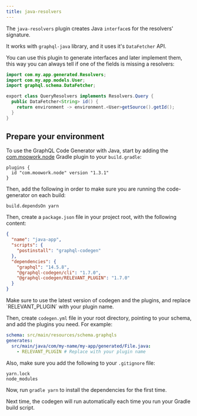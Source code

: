 ```yaml
---
title: java-resolvers
---
```



<PluginHeader />

The `java-resolvers` plugin creates Java `interface`s for the resolvers' signature.

It works with `graphql-java` library, and it uses it's `DataFetcher` API.

You can use this plugin to generate interfaces and later implement them, this way you can always tell if one of the fields is missing a resolvers:

```java
import com.my.app.generated.Resolvers;
import com.my.app.models.User;
import graphql.schema.DataFetcher;

export class QueryResolvers implements Resolvers.Query {
  public DataFetcher<String> id() {
    return environment -> environment.<User>getSource().getId();
  }
}
```

## Prepare your environment

To use the GraphQL Code Generator with Java, start by adding the [com.moowork.node](https://plugins.gradle.org/plugin/com.moowork.node) Gradle plugin to your `build.gradle`:

```
plugins {
  id "com.moowork.node" version "1.3.1"
}
```

Then, add the following in order to make sure you are running the code-generator on each build:

```
build.dependsOn yarn
```

Then, create a `package.json` file in your project root, with the following content:

```json
{
  "name": "java-app",
  "scripts": {
    "postinstall": "graphql-codegen"
  },
  "dependencies": {
    "graphql": "14.5.8",
    "@graphql-codegen/cli": "1.7.0",
    "@graphql-codegen/RELEVANT_PLUGIN": "1.7.0"
  }
}
```

<Callout>
  Make sure to use the latest version of codegen and the plugins, and replace `RELEVANT_PLUGIN` with your plugin name.
</Callout>

Then, create `codegen.yml` file in your root directory, pointing to your schema, and add the plugins you need. For example:

```yaml
schema: src/main/resources/schema.graphqls
generates:
  src/main/java/com/my-name/my-app/generated/File.java:
    - RELEVANT_PLUGIN # Replace with your plugin name
```

Also, make sure you add the following to your `.gitignore` file:

```text
yarn.lock
node_modules
```

Now, run `gradle yarn` to install the dependencies for the first time.

Next time, the codegen will run automatically each time you run your Gradle build script.

<PluginApiDocs />
